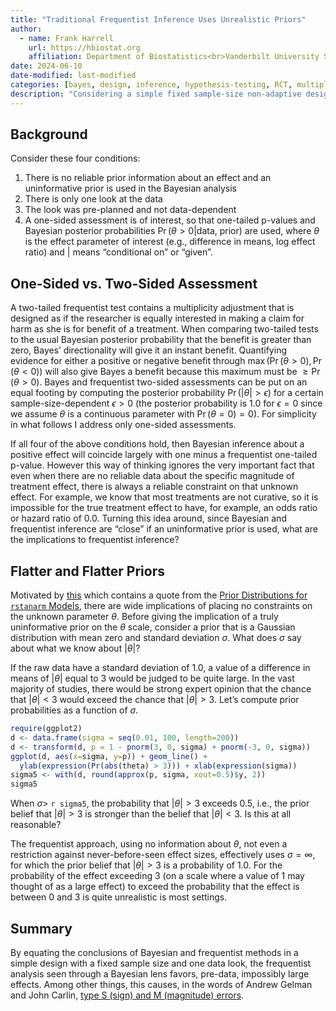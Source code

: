 ```yaml
---
title: "Traditional Frequentist Inference Uses Unrealistic Priors"
author:
  - name: Frank Harrell 
    url: https://hbiostat.org
    affiliation: Department of Biostatistics<br>Vanderbilt University School of Medicine
date: 2024-06-10
date-modified: last-modified
categories: [bayes, design, inference, hypothesis-testing, RCT, multiplicity, 2024]
description: "Considering a simple fixed sample-size non-adaptive design in which standard frequentist inference agrees with non-informative prior-based Bayesian inference, it is argued that the implied assumption about the unknown effect made by frequentist inference (and Bayesian inference if the non-informative prior is actually used) is quite unrealistic."
---
```


## Background

Consider these four conditions:

1. There is no reliable prior information about an effect and an uninformative prior is used in the Bayesian analysis
1. There is only one look at the data
1. The look was pre-planned and not data-dependent
1. A one-sided assessment is of interest, so that one-tailed p-values and Bayesian posterior probabilities $\Pr(\theta > 0 | \text{data, prior})$ are used, where $\theta$ is the effect parameter of interest (e.g., difference in means, log effect ratio) and $|$ means "conditional on" or "given".

::: {.callout-note collapse="true"}
## One-Sided vs. Two-Sided Assessment

A two-tailed frequentist test contains a multiplicity adjustment that is designed as if the researcher is equally interested in making a claim for harm as she is for benefit of a treatment.  When comparing two-tailed tests to the usual Bayesian posterior probability that the benefit is greater than zero, Bayes' directionality will give it an instant benefit.  Quantifying evidence for either a positive or negative benefit through $\max(\Pr(\theta > 0), \Pr(\theta < 0))$ will also give Bayes a benefit because this maximum must be $\geq \Pr(\theta > 0)$.  Bayes and frequentist two-sided assessments can be put on an equal footing by computing the posterior probability $\Pr(|\theta| > \epsilon)$ for a certain sample-size-dependent $\epsilon > 0$ (the posterior probability is 1.0 for $\epsilon=0$ since we assume $\theta$ is a continuous parameter with $\Pr(\theta = 0) = 0)$.  For simplicity in what follows I address only one-sided assessments.

:::

If all four of the above conditions hold, then Bayesian inference about a positive effect will coincide largely with one minus a frequentist one-tailed p-value.  However this way of thinking ignores the very important fact that even when there are no reliable data about the specific magnitude of treatment effect, there is always a reliable constraint on that unknown effect.  For example, we know that most treatments are not curative, so it is impossible for the true treatment effect to have, for example, an odds ratio or hazard ratio of 0.0.  Turning this idea around, since Bayesian and frequentist inference are "close" if an uninformative prior is used, what are the implications to frequentist inference?

## Flatter and Flatter Priors

Motivated by [this](https://x.com/5_utr/status/1799527162283786696) which contains a quote from the [Prior Distributions for `rstanarm` Models](https://mc-stan.org/rstanarm/articles/priors.html), there are wide implications of placing no constraints on the unknown parameter $\theta$.  Before giving the implication of a truly uninformative prior on the $\theta$ scale, consider a prior that is a Gaussian distribution with mean zero and standard deviation $\sigma$.  What does $\sigma$ say about what we know about $|\theta|$?  

If the raw data have a standard deviation of 1.0, a value of a difference in means of $|\theta|$ equal to 3 would be judged to be quite large.  In the vast majority of studies, there would be strong expert opinion that the chance that $|\theta| < 3$ would exceed the chance that $|\theta| > 3$.  Let's compute prior probabilities as a function of $\sigma$.

```r
require(ggplot2)
d <- data.frame(sigma = seq(0.01, 100, length=200))
d <- transform(d, p = 1 - pnorm(3, 0, sigma) + pnorm(-3, 0, sigma))
ggplot(d, aes(x=sigma, y=p)) + geom_line() +
  ylab(expression(Pr(abs(theta) > 3))) + xlab(expression(sigma))
sigma5 <- with(d, round(approx(p, sigma, xout=0.5)$y, 2))
sigma5
```

When $\sigma >$ `r sigma5`, the probability that $|\theta| > 3$ exceeds 0.5, i.e., the prior belief that $|\theta| > 3$ is stronger than the belief that $|\theta| < 3$.  Is this at all reasonable?

The frequentist approach, using no information about $\theta$, not even a restriction against never-before-seen effect sizes, effectively uses $\sigma=\infty$, for which the prior belief that $|\theta| > 3$ is a probability of 1.0.  For the probability of the effect exceeding 3 (on a scale where a value of 1 may thought of as a large effect) to exceed the probability that the effect is between 0 and 3 is quite unrealistic is most settings.

## Summary

By equating the conclusions of Bayesian and frequentist methods in a simple design with a fixed sample size and one data look, the frequentist analysis seen through a Bayesian lens favors, pre-data, impossibly large effects.  Among other things, this causes, in the words of Andrew Gelman and John Carlin, [type S (sign) and M (magnitude) errors](http://www.stat.columbia.edu/~gelman/research/published/retropower20.pdf).


